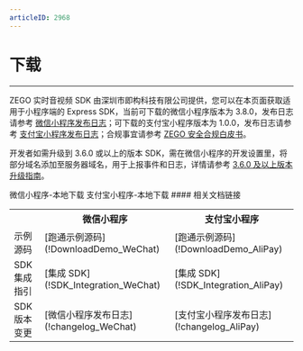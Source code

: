```yaml
---
articleID: 2968
---
```

# 下载

- - -

ZEGO 实时音视频 SDK 由深圳市即构科技有限公司提供，您可以在本页面获取适用于小程序端的 Express SDK，当前可下载的微信小程序版本为 3.8.0，发布日志请参考 [微信小程序发布日志](!changelog_WeChat)；可下载的支付宝小程序版本为 1.0.0，发布日志请参考 [支付宝小程序发布日志](!changelog_AliPay)；合规事宜请参考 [ZEGO 安全合规白皮书](https://doc-zh.zego.im/article/16142)。

<Warning title="注意">

开发者如需升级到 3.6.0 或以上的版本 SDK，需在微信小程序的开发设置里，将部分域名添加至服务器域名，用于上报事件和日志，详情请参考 [3.6.0 及以上版本升级指南](!upgrade_guide6)。

</Warning>
 
<CardGroup cols={2}>
<Card title="Express SDK v3.8.0" href="https://storage.zego.im/webplatform/ZegoExpress-MiniProgram.zip" target="_blank">
微信小程序-本地下载
</Card>
<Card title="Card title"  href="https://storage.zego.im/webplatform/ZegoExpress-AlipayMiniProgram.zip" target="_blank">
支付宝小程序-本地下载
</Card>
</CardGroup>
#### 相关文档链接

<table>
  
<tbody><tr>
<th></th>
<th>微信小程序</th>
<th>支付宝小程序</th>
</tr>
<tr>
<td>示例源码</td>
<td>[跑通示例源码](!DownloadDemo_WeChat)</td>
<td>[跑通示例源码](!DownloadDemo_AliPay)</td>
</tr>
<tr>
<td>SDK 集成指引</td>
<td>[集成 SDK](!SDK_Integration_WeChat)</td>
<td>[集成 SDK](!SDK_Integration_AliPay)</td>
</tr>
<tr>
<td>SDK 版本变更</td>
<td>[微信小程序发布日志](!changelog_WeChat)</td>
<td>[支付宝小程序发布日志](!changelog_AliPay)</td>
</tr>
</tbody></table>




